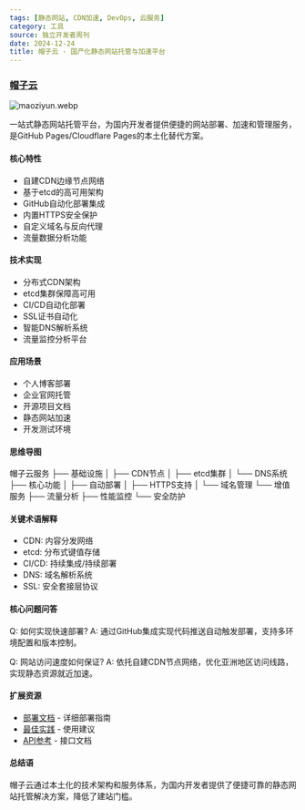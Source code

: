 ```yaml
---
tags: [静态网站, CDN加速, DevOps, 云服务]
category: 工具
source: 独立开发者周刊
date: 2024-12-24
title: 帽子云 - 国产化静态网站托管与加速平台
---
```


### [帽子云](https://www.maoziyun.com/)

![maoziyun.webp](https://img.mengpeng.tech/i/2024/12/24/676a42bc6a9f0.webp)

一站式静态网站托管平台，为国内开发者提供便捷的网站部署、加速和管理服务，是GitHub Pages/Cloudflare Pages的本土化替代方案。

#### 核心特性
- 自建CDN边缘节点网络
- 基于etcd的高可用架构
- GitHub自动化部署集成
- 内置HTTPS安全保护
- 自定义域名与反向代理
- 流量数据分析功能

#### 技术实现
- 分布式CDN架构
- etcd集群保障高可用
- CI/CD自动化部署
- SSL证书自动化
- 智能DNS解析系统
- 流量监控分析平台

#### 应用场景
- 个人博客部署
- 企业官网托管
- 开源项目文档
- 静态网站加速
- 开发测试环境

#### 思维导图
帽子云服务
├── 基础设施
│   ├── CDN节点
│   ├── etcd集群
│   └── DNS系统
├── 核心功能
│   ├── 自动部署
│   ├── HTTPS支持
│   └── 域名管理
└── 增值服务
    ├── 流量分析
    ├── 性能监控
    └── 安全防护

#### 关键术语解释
- CDN: 内容分发网络
- etcd: 分布式键值存储
- CI/CD: 持续集成/持续部署
- DNS: 域名解析系统
- SSL: 安全套接层协议

#### 核心问题问答
Q: 如何实现快速部署?
A: 通过GitHub集成实现代码推送自动触发部署，支持多环境配置和版本控制。

Q: 网站访问速度如何保证?
A: 依托自建CDN节点网络，优化亚洲地区访问线路，实现静态资源就近加速。

#### 扩展资源
- [部署文档](https://docs.maoziyun.com) - 详细部署指南
- [最佳实践](https://docs.maoziyun.com/best-practices) - 使用建议
- [API参考](https://docs.maoziyun.com/api) - 接口文档

#### 总结语
帽子云通过本土化的技术架构和服务体系，为国内开发者提供了便捷可靠的静态网站托管解决方案，降低了建站门槛。 